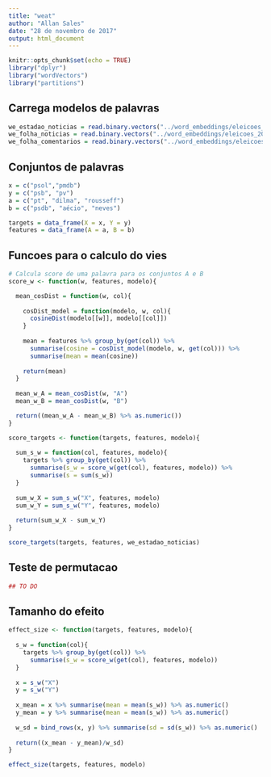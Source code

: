 ```yaml
---
title: "weat"
author: "Allan Sales"
date: "28 de novembro de 2017"
output: html_document
---
```


```r
knitr::opts_chunk$set(echo = TRUE)
library("dplyr")
library("wordVectors")
library("partitions")
```

## Carrega modelos de palavras
```r
we_estadao_noticias = read.binary.vectors("../word_embeddings/eleicoes_2014/embeddings/eleicoes_2014_estadao.bin")
we_folha_noticias = read.binary.vectors("../word_embeddings/eleicoes_2014/embeddings/eleicoes_2014_folha.bin")
we_folha_comentarios = read.binary.vectors("../word_embeddings/eleicoes_2014/embeddings/folha_comentarios_eleicao_2014.bin")
```

## Conjuntos de palavras
```r
x = c("psol","pmdb")
y = c("psb", "pv")
a = c("pt", "dilma", "rousseff")
b = c("psdb", "aécio", "neves")

targets = data_frame(X = x, Y = y)
features = data_frame(A = a, B = b)
```

## Funcoes para o calculo do vies
```r
# Calcula score de uma palavra para os conjuntos A e B
score_w <- function(w, features, modelo){

  mean_cosDist = function(w, col){
    
    cosDist_model = function(modelo, w, col){
      cosineDist(modelo[[w]], modelo[[col]])
    }
    
    mean = features %>% group_by(get(col)) %>% 
      summarise(cosine = cosDist_model(modelo, w, get(col))) %>% 
      summarise(mean = mean(cosine))  
    
    return(mean)
  }
  
  mean_w_A = mean_cosDist(w, "A")
  mean_w_B = mean_cosDist(w, "B")

  return((mean_w_A - mean_w_B) %>% as.numeric())
}

score_targets <- function(targets, features, modelo){
  
  sum_s_w = function(col, features, modelo){
    targets %>% group_by(get(col)) %>% 
      summarise(s_w = score_w(get(col), features, modelo)) %>% 
      summarise(s = sum(s_w))  
  }
  
  sum_w_X = sum_s_w("X", features, modelo)
  sum_w_Y = sum_s_w("Y", features, modelo)
  
  return(sum_w_X - sum_w_Y)
}

score_targets(targets, features, we_estadao_noticias)

```

## Teste de permutacao
```r
## TO DO
```

## Tamanho do efeito
```r
effect_size <- function(targets, features, modelo){
  
  s_w = function(col){
    targets %>% group_by(get(col)) %>% 
      summarise(s_w = score_w(get(col), features, modelo))
  }
  
  x = s_w("X")
  y = s_w("Y")
  
  x_mean = x %>% summarise(mean = mean(s_w)) %>% as.numeric()
  y_mean = y %>% summarise(mean = mean(s_w)) %>% as.numeric()
  
  w_sd = bind_rows(x, y) %>% summarise(sd = sd(s_w)) %>% as.numeric()
  
  return((x_mean - y_mean)/w_sd)
}

effect_size(targets, features, modelo)
```

